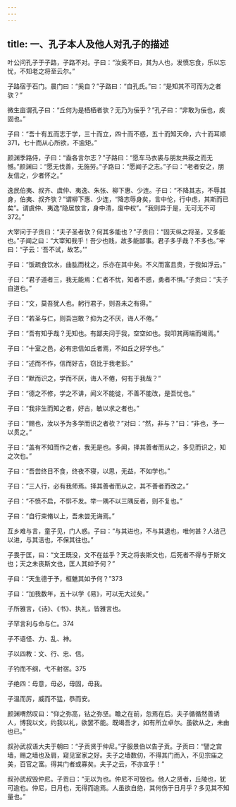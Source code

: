```yaml
---
---
---
```

title: 一、孔子本人及他人对孔子的描述
---




叶公问孔子于子路，子路不对。子曰：“汝奚不曰，其为人也，发愤忘食，乐以忘忧，不知老之将至云尔。”

子路宿于石门。晨门曰：“奚自？”子路曰：“自孔氏。”曰：“是知其不可而为之者欤？”

微生亩谓孔子曰：“丘何为是栖栖者欤？无乃为佞乎？”孔子曰：“非敢为佞也，疾固也。”

子曰：“吾十有五而志于学，三十而立，四十而不惑，五十而知天命，六十而耳顺371，七十而从心所欲，不逾矩。”

颜渊季路侍，子曰：“盍各言尔志？”子路曰：“愿车马衣裘与朋友共蔽之而无憾。”颜渊曰：“愿无伐善，无施劳。”子路曰：“愿闻子之志。”子曰：“老者安之，朋友信之，少者怀之。”

逸民伯夷、叔齐、虞仲、夷逸、朱张、柳下惠、少连。子曰：“不降其志，不辱其身，伯夷、叔齐欤？”谓柳下惠、少连，“降志辱身矣，言中伦，行中虑，其斯而已矣”。谓虞仲、夷逸“隐居放言，身中清，废中权”。“我则异于是，无可无不可372。”

大宰问于子贡曰：“夫子圣者欤？何其多能也？”子贡曰：“固天纵之将圣，又多能也。”子闻之曰：“大宰知我乎！吾少也贱，故多能鄙事。君子多乎哉？不多也。”牢曰：“子云：‘吾不试，故艺。’”

子曰：“饭疏食饮水，曲肱而枕之，乐亦在其中矣。不义而富且贵，于我如浮云。”

子曰：“君子道者三，我无能焉：仁者不忧，知者不惑，勇者不惧。”子贡曰：“夫子自道也。”

子曰：“文，莫吾犹人也。躬行君子，则吾未之有得。”

子曰：“若圣与仁，则吾岂敢？抑为之不厌，诲人不倦。”

子曰：“吾有知乎哉？无知也。有鄙夫问于我，空空如也。我叩其两端而竭焉。”

子曰：“十室之邑，必有忠信如丘者焉，不如丘之好学也。”

子曰：“述而不作，信而好古，窃比于我老彭。”

子曰：“默而识之，学而不厌，诲人不倦，何有于我哉？”

子曰：“德之不修，学之不讲，闻义不能徙，不善不能改，是吾忧也。”

子曰：“我非生而知之者，好古，敏以求之者也。”

子曰：“赐也，汝以予为多学而识之者欤？”对曰：“然，非与？”曰：“非也，予一以贯之。”

子曰：“盖有不知而作之者，我无是也。多闻，择其善者而从之，多见而识之，知之次也。”

子曰：“吾尝终日不食，终夜不寝，以思，无益，不如学也。”

子曰：“三人行，必有我师焉。择其善者而从之，其不善者而改之。”

子曰：“不愤不启，不悱不发。举一隅不以三隅反者，则不复也。”

子曰：“自行束脩以上，吾未尝无诲焉。”

互乡难与言，童子见，门人惑。子曰：“与其进也，不与其退也，唯何甚？人洁己以进，与其洁也，不保其往也。”

子畏于匡，曰：“文王既没，文不在兹乎？天之将丧斯文也，后死者不得与于斯文也；天之未丧斯文也，匡人其如予何？”

子曰：“天生德于予，桓魋其如予何？”373

子曰：“加我数年，五十以学《易》，可以无大过矣。”

子所雅言，《诗》、《书》、执礼，皆雅言也。

子罕言利与命与仁。374

子不语怪、力、乱、神。

子以四教：文、行、忠、信。

子钓而不纲，弋不射宿。375

子绝四：毋意，毋必，毋固，毋我。

子温而厉，威而不猛，恭而安。

颜渊喟然叹曰：“仰之弥高，钻之弥坚。瞻之在前，忽焉在后。夫子循循然善诱人，博我以文，约我以礼，欲罢不能。既竭吾才，如有所立卓尔。虽欲从之，未由也已。”

叔孙武叔语大夫于朝曰：“子贡贤于仲尼。”子服景伯以告子贡。子贡曰：“譬之宫墙，赐之墙也及肩，窥见室家之好。夫子之墙数仞，不得其门而入，不见宗庙之美，百官之富。得其门者或寡矣。夫子之云，不亦宜乎！”

叔孙武叔毁仲尼。子贡曰：“无以为也。仲尼不可毁也。他人之贤者，丘陵也，犹可逾也。仲尼，日月也，无得而逾焉。人虽欲自绝，其何伤于日月乎？多见其不知量也。”